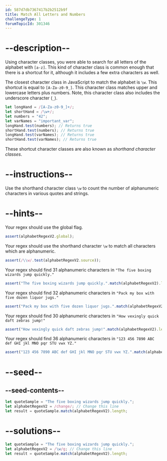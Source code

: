 ```yaml
---
id: 587d7db7367417b2b2512b9f
title: Match All Letters and Numbers
challengeType: 1
forumTopicId: 301346
---
```


# --description--

Using character classes, you were able to search for all letters of the alphabet with `[a-z]`. This kind of character class is common enough that there is a shortcut for it, although it includes a few extra characters as well.

The closest character class in JavaScript to match the alphabet is `\w`. This shortcut is equal to `[A-Za-z0-9_]`. This character class matches upper and lowercase letters plus numbers. Note, this character class also includes the underscore character (`_`).

```js
let longHand = /[A-Za-z0-9_]+/;
let shortHand = /\w+/;
let numbers = "42";
let varNames = "important_var";
longHand.test(numbers); // Returns true
shortHand.test(numbers); // Returns true
longHand.test(varNames); // Returns true
shortHand.test(varNames); // Returns true
```

These shortcut character classes are also known as <dfn>shorthand character classes</dfn>.

# --instructions--

Use the shorthand character class `\w` to count the number of alphanumeric characters in various quotes and strings.

# --hints--

Your regex should use the global flag.

```js
assert(alphabetRegexV2.global);
```

Your regex should use the shorthand character `\w` to match all characters which are alphanumeric.

```js
assert(/\\w/.test(alphabetRegexV2.source));
```

Your regex should find 31 alphanumeric characters in `"The five boxing wizards jump quickly."`

```js
assert("The five boxing wizards jump quickly.".match(alphabetRegexV2).length === 31);
```

Your regex should find 32 alphanumeric characters in `"Pack my box with five dozen liquor jugs."`

```js
assert("Pack my box with five dozen liquor jugs.".match(alphabetRegexV2).length === 32);
```

Your regex should find 30 alphanumeric characters in `"How vexingly quick daft zebras jump!"`

```js
assert("How vexingly quick daft zebras jump!".match(alphabetRegexV2).length === 30);
```

Your regex should find 36 alphanumeric characters in `"123 456 7890 ABC def GHI jkl MNO pqr STU vwx YZ."`

```js
assert("123 456 7890 ABC def GHI jkl MNO pqr STU vwx YZ.".match(alphabetRegexV2).length === 36);
```

# --seed--

## --seed-contents--

```js
let quoteSample = "The five boxing wizards jump quickly.";
let alphabetRegexV2 = /change/; // Change this line
let result = quoteSample.match(alphabetRegexV2).length;
```

# --solutions--

```js
let quoteSample = "The five boxing wizards jump quickly.";
let alphabetRegexV2 = /\w/g; // Change this line
let result = quoteSample.match(alphabetRegexV2).length;
```
